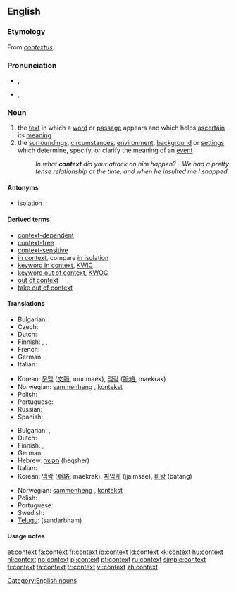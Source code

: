 {{wikipedia|dab=context}}
==English==

===Etymology===
From {{etyl|la}} ''[[contextus]]''.

===Pronunciation===
* {{a|RP}} {{IPA|/ˈkɒntɛkst/}}, {{SAMPA|/"kQntEkst/}}
* {{a|GenAm}} {{IPA|/ˈkɑːntɛkst/}}, {{SAMPA|/"kAntEkst/}}

===Noun===
{{en-noun}}

# the [[text]] in which a [[word]] or [[passage]] appears and which helps [[ascertain]] its [[meaning]]
# the [[surrounding]]s, [[circumstance]]s, [[environment]], [[background]] or [[setting]]s which determine, specify, or clarify the meaning of an [[event]]
#: ''In what '''context''' did your attack on him happen? - We had a pretty tense relationship at the time, and when he insulted me I snapped.''

====Antonyms====
* [[isolation]]

====Derived terms====
* [[context-dependent]]
* [[context-free]]
* [[context-sensitive]]
* [[in context]], compare [[in isolation]]
* [[keyword in context]], [[KWIC]]
* [[keyword out of context]], [[KWOC]]
* [[out of context]]
* [[take out of context]]

====Translations====
{{trans-top|text in which a word appears}}
* Bulgarian: {{t|bg|контекст|m|sc=Cyrl}}
* Czech: {{t+|cs|kontext}}
* Dutch: {{t+|nl|context|m}}
* Finnish: {{t+|fi|konteksti}}, {{t-|fi|asiayhteys}}, {{t+|fi|yhteys}}
* French: {{t+|fr|contexte|m}}
* German: {{t+|de|Kontext|m}}
* Italian: {{t+|it|contesto|m}}
{{trans-mid}}
* Korean: [[문맥]] ([[文]][[脈]], munmaek), [[맥락]] ([[脈]][[絡]], maekrak)
* Norwegian: [[sammenheng]] {{m}}, [[kontekst]] {{m}}
* Polish: {{t+|pl|kontekst|m}}
* Portuguese: {{t+|pt|contexto|m}}
* Russian: {{t+|ru|контекст|m|tr=kont'ékst|sc=Cyrl}}
* Spanish: {{t+|es|contexto|m}}
{{trans-bottom}}

{{trans-top|circumstances or settings}}
* Bulgarian: {{t|bg|обстановка|f|sc=Cyrl}},  {{t|bg|ситуация|f|sc=Cyrl}}
* Dutch: {{t+|nl|context|m}}
* Finnish: {{t-|fi|asiayhteys}}, {{t+|fi|yhteys}}
* German: {{t+|de|Kontext|m}}
* Hebrew: [[הקשר]] (heqsher) {{m}}
* Italian: {{t+|it|contesto|m}}
* Korean: [[맥락]] ([[脈]][[絡]], maekrak), [[짜임새]] (jjaimsae), [[바탕]] (batang)
{{trans-mid}}
* Norwegian: [[sammenheng]] {{m}}, [[kontekst]] {{m}}
* Polish: {{t+|pl|kontekst|m}}
* Portuguese: {{t+|pt|contexto|m}}
* Swedish: {{t|sv|sammanhang}}
* [[Telugu]]: {{t|te|సందర్భం|sc=Telu}} (sandarbham)
{{trans-bottom}}

====Usage notes====
{{seeCites}}

[[Category:English nouns]]

[[et:context]]
[[fa:context]]
[[fr:context]]
[[io:context]]
[[id:context]]
[[kk:context]]
[[hu:context]]
[[nl:context]]
[[no:context]]
[[pl:context]]
[[pt:context]]
[[ru:context]]
[[simple:context]]
[[fi:context]]
[[ta:context]]
[[tr:context]]
[[vi:context]]
[[zh:context]]